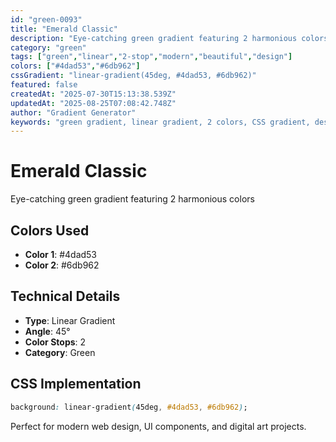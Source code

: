 ```yaml
---
id: "green-0093"
title: "Emerald Classic"
description: "Eye-catching green gradient featuring 2 harmonious colors"
category: "green"
tags: ["green","linear","2-stop","modern","beautiful","design"]
colors: ["#4dad53","#6db962"]
cssGradient: "linear-gradient(45deg, #4dad53, #6db962)"
featured: false
createdAt: "2025-07-30T15:13:38.539Z"
updatedAt: "2025-08-25T07:08:42.748Z"
author: "Gradient Generator"
keywords: "green gradient, linear gradient, 2 colors, CSS gradient, design, #4dad53, #6db962"
---
```


# Emerald Classic

Eye-catching green gradient featuring 2 harmonious colors

## Colors Used
- **Color 1**: #4dad53
- **Color 2**: #6db962

## Technical Details
- **Type**: Linear Gradient
- **Angle**: 45°
- **Color Stops**: 2
- **Category**: Green

## CSS Implementation
```css
background: linear-gradient(45deg, #4dad53, #6db962);
```

Perfect for modern web design, UI components, and digital art projects.
